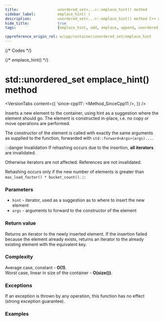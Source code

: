```yaml
---
title:					unordered_set<...>::emplace_hint() method
sidebar_label:			emplace_hint( )
description:			unordered_set<...>::emplace_hint() method C++ documentation
hide_title:				true
tags:					[emplace_hint, add, emplace, append, unordered_set]

cppreference_origin_rel: w/cpp/container/unordered_set/emplace_hint
---
```



{/* Codes */}

{/* emplace_hint() */}

# std::unordered_set emplace_hint() method

<VersionTabs content={{
    'since-cpp11': <Method_SinceCpp11 />,
    }} />

Inserts a new element to the container, using hint as a suggestion where the element should go. The element is constructed in-place, i.e. no copy or move operations are performed.

The constructor of the element is called with exactly the same arguments as supplied to the function, forwarded with `std::forward<Args>(args)...`.

:::danger Invalidation
If rehashing occurs due to the insertion, **all iterators** are invalidated.

Otherwise iterators are not affected. References are not invalidated.

Rehashing occurs only if the new number of elements is greater than `max_load_factor() * bucket_count()`.
:::

### Parameters

 - `hint` - iterator, used as a suggestion as to where to insert the new element
 - `args` - arguments to forward to the constructor of the element

### Return value

Returns an iterator to the newly inserted element.
If the insertion failed because the element already exists, returns an iterator to the already existing element with the equivalent key.

### Complexity

Average case, constant - **O(1)**.  
Worst case, linear in size of the container - **O(size())**.

### Exceptions

If an exception is thrown by any operation, this function has no effect (strong exception guarantee).

### Examples

<ImproveSection />
